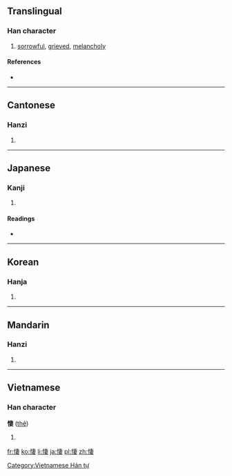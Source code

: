 {{also|淒}}
==Translingual==

===Han character===
{{Han char|rn=61|rad=心|as=08|sn=11|four=9504<sub>7</sub>|canj=心十中女 (PJLV)}}

# [[sorrowful]], [[grieved]], [[melancholy]]

====References====
* {{Han ref|kx=0389.190|dkj=10744|dj=0723.060|hdz=42314.100|uh=60BD|ud=24765|bh=B17E|bd=45438}}

----

==Cantonese==

===Hanzi===
{{yue-hanzi|jyut=|y=chai1}}

# {{defn|lang=yue|sort=心08}}

----

==Japanese==

===Kanji===
{{ja-kanji|grade=|rs=心08}}

# {{defn|lang=ja|sort=心08}}

====Readings====
* {{ja-readings|on=[[せい]] (sei)|kun=[[いたむ]] (itamu)}}

----

==Korean==

===Hanja===
{{ko-hanja|hangeul=처|eumhun=|rv=cheo|mr=ch'ŏ|y=che}}

# {{defn|lang=ko|sort=心08}}

----

==Mandarin==

===Hanzi===
{{cmn-hanzi|pin=[[qī]] ([[qi1]])|wg=ch'i<sup>1</sup>}}

# {{defn|lang=cmn|sort=心08}}

----

==Vietnamese==

===Han character===
'''悽''' ([[thê]])

# {{defn|Vietnamese}}

[[Category:Vietnamese Hán tự]]

[[fr:悽]]
[[ko:悽]]
[[li:悽]]
[[ja:悽]]
[[pl:悽]]
[[zh:悽]]